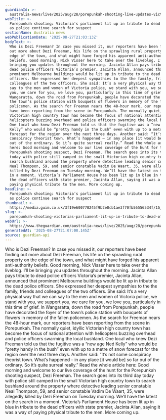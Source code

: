 ```yaml
---
guardianId: >-
  australia-news/live/2025/aug/28/porepunkah-shooting-live-updates-victoria-police-manhunt-latest-news-ntwnfb
webTitle: >-
  Porepunkah shooting: Victoria’s parliament lit up in tribute to dead officers
  as police continue search for suspect
sectionName: Australia news
webPublicationDate: '2025-08-27T21:03:13Z'
bodyText: >-
  Who is Dezi Freeman? In case you missed it, our reporters have been finding
  out more about Dezi Freeman, his life on the sprawling rural property on the
  edge of the town, and what might have forged his apparent anti-authority
  beliefs. Good morning, Nick Visser here to take over the liveblog. I’ll be
  bringing you updates throughout the morning. Jacinta Allan pays tribute to
  dead police officers Victoria’s premier, Jacinta Allan, announced that
  prominent Melbourne buildings would be lit up in tribute to the dead police
  officers. She expressed her deepest sympathies to the the family, friends and
  colleagues of the two officers. She said: It’s a very physical way that we can
  say to the men and women of Victoria police, we stand with you, we support
  you, we care for you, we love you, particularly in this time of grief. In
  Wangaratta, down the road from Porepunkah, people have decorated the foyer of
  the town’s police station with bouquets of flowers in memory of the fallen
  policemen. As the search for Freeman nears the 48-hour mark, our reporters
  have been reporting from the scene in Porepunkah. The normally quiet, idyllic
  Victorian high country town has become the focus of national attention with
  helicopters buzzing overhead and police officers swarming the local bushland.
  One local who knew Dezi Freeman told us that the fugitive was a “new age Ned
  Kelly” who would be “pretty handy in the bush” even with up to a metre of snow
  forecast for the region over the next three days. Another said: “It’s not some
  conspiracy theorist town. What’s happened – in any place [it would be] so far
  out of the ordinary. So it’s quite surreal really.” Read the whole article
  here: Good morning and welcome to our live coverage of the hunt for the
  Porepunkah shooting suspect, Dezi Freeman. The search goes into its third day
  today with police still camped in the small Victorian high country town to
  search bushland around the property where detective leading senior constable
  Neal Thompson, 59, and senior constable Vadim De Waart, 35, were allegedly
  killed by Dezi Freeman on Tuesday morning. We’ll have the latest on the search
  in a moment. Victoria’s Parliament House has been lit up in blue in tribute to
  the dead officers with state premier, Jacinta Allan, saying it was a way of
  paying physical tribute to the men. More coming up.
headline: >-
  Porepunkah shooting: Victoria’s parliament lit up in tribute to dead officers
  as police continue search for suspect
thumbnail: >-
  https://media.guim.co.uk/3f19e600770245f9b2e0cb1ae3f70fb56556534f/15_0_1497_1198/500.jpg
slug: >-
  porepunkah-shooting-victorias-parliament-lit-up-in-tribute-to-dead-officers-as-police-continue-search-for-suspect
webUrl: >-
  https://www.theguardian.com/australia-news/live/2025/aug/28/porepunkah-shooting-live-updates-victoria-police-manhunt-latest-news-ntwnfb
generatedAt: '2025-08-27T21:07:00.145Z'
source: guardian-api
---
```

Who is Dezi Freeman? In case you missed it, our reporters have been finding out more about Dezi Freeman, his life on the sprawling rural property on the edge of the town, and what might have forged his apparent anti-authority beliefs. Good morning, Nick Visser here to take over the liveblog. I’ll be bringing you updates throughout the morning. Jacinta Allan pays tribute to dead police officers Victoria’s premier, Jacinta Allan, announced that prominent Melbourne buildings would be lit up in tribute to the dead police officers. She expressed her deepest sympathies to the the family, friends and colleagues of the two officers. She said: It’s a very physical way that we can say to the men and women of Victoria police, we stand with you, we support you, we care for you, we love you, particularly in this time of grief. In Wangaratta, down the road from Porepunkah, people have decorated the foyer of the town’s police station with bouquets of flowers in memory of the fallen policemen. As the search for Freeman nears the 48-hour mark, our reporters have been reporting from the scene in Porepunkah. The normally quiet, idyllic Victorian high country town has become the focus of national attention with helicopters buzzing overhead and police officers swarming the local bushland. One local who knew Dezi Freeman told us that the fugitive was a “new age Ned Kelly” who would be “pretty handy in the bush” even with up to a metre of snow forecast for the region over the next three days. Another said: “It’s not some conspiracy theorist town. What’s happened – in any place [it would be] so far out of the ordinary. So it’s quite surreal really.” Read the whole article here: Good morning and welcome to our live coverage of the hunt for the Porepunkah shooting suspect, Dezi Freeman. The search goes into its third day today with police still camped in the small Victorian high country town to search bushland around the property where detective leading senior constable Neal Thompson, 59, and senior constable Vadim De Waart, 35, were allegedly killed by Dezi Freeman on Tuesday morning. We’ll have the latest on the search in a moment. Victoria’s Parliament House has been lit up in blue in tribute to the dead officers with state premier, Jacinta Allan, saying it was a way of paying physical tribute to the men. More coming up.
